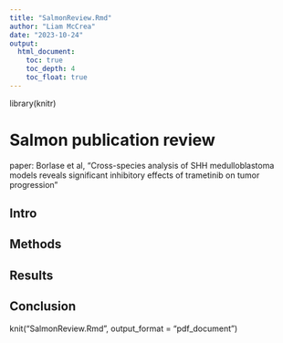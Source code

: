 ```yaml
---
title: "SalmonReview.Rmd"
author: "Liam McCrea"
date: "2023-10-24"
output: 
  html_document:
    toc: true
    toc_depth: 4
    toc_float: true
---
```


library(knitr)

# Salmon publication review

paper: Borlase et al, "Cross-species analysis of SHH medulloblastoma models reveals significant inhibitory effects of trametinib on tumor progression"

## Intro

## Methods

## Results

## Conclusion


knit("SalmonReview.Rmd", output_format = "pdf_document")
